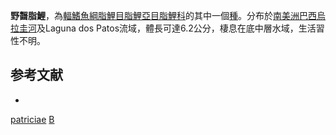 {{Speciesbox 
| taxon = Bryconamericus patriciae
| status = NE
| status_system = IUCN3.1
| authority = [[da_Silva|da Silva]], 2004
| synonyms = 
}}
'''野齧脂鯉'''，為[[輻鰭魚綱|輻鰭魚綱]][[脂鯉目|脂鯉目]][[脂鯉亞目|脂鯉亞目]][[脂鯉科|脂鯉科]]的其中一個[[種|種]]。分布於[[南美洲|南美洲]][[巴西|巴西]][[烏拉圭河|烏拉圭河]]及Laguna dos Patos流域，體長可達6.2公分，棲息在底中層水域，生活習性不明。

==参考文献==
{{refbegin}}
*{{FishBase_species|genus=Bryconamericus|species=patriciae|year=2014|month=1}}
{{refend}}

{{Taxonbar|from=Q5609741}}

[[Category:齧脂鯉屬|patriciae]]
[[Category:2004年描述的鱼类|B]]

{{魚類小作品}}